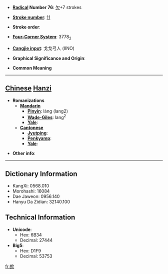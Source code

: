 * '''[[Wiktionary:Chinese radical index| Radical]] Number 76''': [[Wiktionary:Chinese radical index 欠|欠]]+7 strokes

* '''[[Wiktionary:Chinese total strokes index|Stroke number]]''': [[Wiktionary:Chinese total strokes index 11|11]]

* '''Stroke order''': 

* '''[[Wiktionary:Chinese four corner index|Four-Corner System]]''': 3778<sub>2</sub>

* '''[[Wiktionary:Chinese Cangjie index|Cangjie input]]''': 戈戈弓人 (IINO)

* '''Graphical Significance and Origin''': 

* '''Common Meaning'''

----

== [[Chinese]] [[Hanzi]] ==

* '''Romanizations'''
** '''[[Mandarin]]'''
*** '''[[Pinyin]]''': láng (lang2)
*** '''[[Wade-Giles]]''': lang<sup>2</sup>
*** '''[[Yale]]''': 
** '''[[Cantonese]]'''
*** '''[[Jyutping]]''':
*** '''[[Penkyamp]]''': 
*** '''[[Yale]]''': 

* '''Other info''': 

----

== Dictionary Information ==

* KangXi: 0568.010
* Morohashi: 16084
* Dae Jaweon: 0956.140
* Hanyu Da Zidian: 32140.100

== Technical Information ==

* '''Unicode''':
** Hex: 6B34
** Decimal: 27444
* '''Big5''':
** Hex: D1F9
** Decimal: 53753

[[fr:欴]]